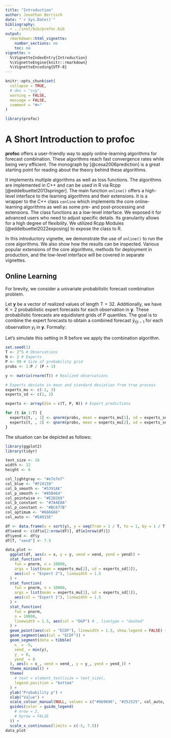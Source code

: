 ```yaml
---
title: "Introduction"
author: Jonathan Berrisch
date: "`r Sys.Date()`"
bibliography:
  - ../inst/bib/profoc.bib
output:
  rmarkdown::html_vignette:
    number_sections: no
    toc: no
vignette: >
  %\VignetteIndexEntry{Introduction}
  %\VignetteEngine{knitr::rmarkdown}
  %\VignetteEncoding{UTF-8}
---
```


```r
knitr::opts_chunk$set(
  collapse = TRUE,
  # dev = "svg",
  warning = FALSE,
  message = FALSE,
  comment = "#>"
)
```

```r
library(profoc)
```

# A Short Introduction to profoc

**profoc** offers a user-friendly way to apply online-learning algorithms for forecast combination. These algorithms reach fast convergence rates while being very efficient. The monograph by [@cesa2006prediction] is a great starting point for reading about the theory behind these algorithms.

It implements multiple algorithms as well as loss functions. The algorithms are implemented in C++ and can be used in R via Rcpp [@eddelbuettel2013springer]. The main function `online()` offers a high-level interface to the learning algorithms and their extensions. It is a wrapper to the C++ class `conline` which implements the core online-learning algorithms as well as some pre- and post-processing and extensions. The class functions as a low-level interface. We exposed it for advanced users who need to adjust specific details. Its granularity allows for a high degree of flexibility. We utilized Rcpp Modules [@eddelbuettel2022exposing] to expose the class to R.

In this introductory vignette, we demonstrate the use of `online()` to run the core algorithms. We also show how the results can be inspected. Various popular extensions of the core algorithms, methods for deployment in production, and the low-level interface will be covered in separate vignettes.

## Online Learning

For brevity, we consider a univariate probabilistic forecast combination problem.

Let $\boldsymbol{y}$ be a vector of realized values of length $\text{T} = 32$. Additionally, we have $\text{K}=2$ probabilistic expert forecasts for each observation in $\boldsymbol{y}$. These probabilistic forecasts are equidistant grids of $\text{P}$ quantiles. The goal is to combine the expert forecasts to obtain a combined forecast $\widetilde{y}_{t|t-1}$ for each observation $y_t$ in $\boldsymbol{y}$. Formally:

\begin{equation}
    \widetilde{y}_{t|t-1} = \sum_{k=1}^K w_{t,k} \widehat{y}_{t,k}.
\end{equation}

Let's simulate this setting in R before we apply the combination algorithm. 

```r
set.seed(1)
T <- 2^5 # Observations
N <- 2 # Experts
P <- 99 # Size of probability grid
probs <- 1:P / (P + 1)

y <- matrix(rnorm(T)) # Realized observations

# Experts deviate in mean and standard deviation from true process
experts_mu <- c(-1, 3)
experts_sd <- c(1, 2)

experts <- array(dim = c(T, P, N)) # Expert predictions

for (t in 1:T) {
  experts[t, , 1] <- qnorm(probs, mean = experts_mu[1], sd = experts_sd[1])
  experts[t, , 2] <- qnorm(probs, mean = experts_mu[2], sd = experts_sd[2])
}
```

The situation can be depicted as follows:

```r
library(ggplot2)
library(tidyr)

text_size <- 16
width <- 12
height <- 6

col_lightgray <- "#e7e7e7"
col_blue <- "#F24159"
col_b_smooth <- "#5391AE"
col_p_smooth <- "#85B464"
col_pointwise <- "#E2D269"
col_b_constant <- "#7A4E8A"
col_p_constant <- "#BC677B"
col_optimum <- "#666666"
col_auto <- "#EA915E"

df <- data.frame(x = sort(y), y = seq(from = 1 / T, to = 1, by = 1 / T))
df$xend <- c(df$x[2:nrow(df)], df$x[nrow(df)])
df$yend <- df$y
df[T, "xend"] <- 7.5

data_plot <-
  ggplot(df, aes(x = x, y = y, xend = xend, yend = yend)) +
  stat_function(
    fun = pnorm, n = 10000,
    args = list(mean = experts_mu[2], sd = experts_sd[2]),
    aes(col = "Expert 2"), linewidth = 1.5
  ) +
  stat_function(
    fun = pnorm, n = 10000,
    args = list(mean = experts_mu[1], sd = experts_sd[1]),
    aes(col = "Expert 1"), linewidth = 1.5
  ) +
  stat_function(
    fun = pnorm,
    n = 10000,
    linewidth = 1.5, aes(col = "DGP") # , linetype = "dashed"
  ) +
  geom_point(aes(col = "ECDF"), linewidth = 1.5, show.legend = FALSE) +
  geom_segment(aes(col = "ECDF")) +
  geom_segment(data = tibble(
    x_ = -5,
    xend_ = min(y),
    y_ = 0,
    yend_ = 0
  ), aes(x = x_, xend = xend_, y = y_, yend = yend_)) +
  theme_minimal() +
  theme(
    # text = element_text(size = text_size),
    legend.position = "bottom"
  ) +
  ylab("Probability p") +
  xlab("Value") +
  scale_colour_manual(NULL, values = c("#969696", "#252525", col_auto, col_blue)) +
  guides(color = guide_legend(
    # nrow = 2,
    # byrow = FALSE
  )) +
  scale_x_continuous(limits = c(-5, 7.5))
data_plot
```
